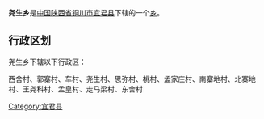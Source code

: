 {{中国乡级行政区
|行政区全称 = 尧生乡
|景观照片文件名 = 
|景观照片描述 = 
|汉语拼音 =
|其他语言 = 
|其他语言名称 = 
|位置图文件名 = 
|位置图描述 = 
|自定义图片=
|上级行政区 = [[陕西省|陕西省]][[铜川市|铜川市]][[宜君县|宜君县]]
|行政区类别 = [[乡级行政区|乡]]
|行政区划代码 = 
|行政区划 = 
|村委会 = 
|居委会 = 
|建置时间 = 
|领导职位 = 
|领导名称 = 
|政府驻地 = 
|毗邻 = 
|地理坐标 = 
|总面积 = 
|总人口 = 
|户籍人口 = 
|户籍人口年份 = 
|常住人口 = 
|常住人口年份 = 
|人口密度 = 
|GDP = 
|邮政编码 = 
|电话区号 = 
|官方网站 = 
|网站名称 = 
}}
'''尧生乡'''是[[中华人民共和国|中国]][[陕西省|陕西省]][[铜川市|铜川市]][[宜君县|宜君县]]下辖的一个[[乡级行政区|乡]]。

== 行政区划 ==
尧生乡下辖以下行政区：

西舍村、郭寨村、车村、尧生村、思弥村、桃村、孟家庄村、南寨地村、北寨地村、王尧科村、孟皇村、走马梁村、东舍村

{{陕西小作品}}
{{宜君县行政区划}}

[[Category:宜君县|Category:宜君县]]